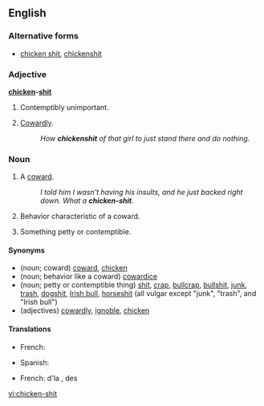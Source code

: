 ==English==

===Alternative forms===
* [[chicken shit]], [[chickenshit]]

===Adjective===
'''[[chicken]]-[[shit]]'''

# {{context|slang|lang=en}} Contemptibly unimportant.
# {{context|slang|lang=en}} [[cowardly|Cowardly]].
#: ''How '''chickenshit''' of that girl to just stand there and do nothing.''

===Noun===
{{en-noun|head=[[chicken]]-[[shit]]}}

# {{context|slang|lang=en}} A [[coward]].
#: ''I told him I wasn't having his insults, and he just backed right down. What a '''chicken-shit'''.''
# {{context|vulgar|slang|lang=en}} Behavior characteristic of a coward.
# {{context|vulgar|slang|lang=en}} Something petty or contemptible.

====Synonyms====
* (noun; coward) [[coward]], [[chicken]] {{qualifier|slang}}
* (noun; behavior like a coward) [[cowardice]]
* (noun; petty or contemptible thing) [[shit]], [[crap]], [[bullcrap]], [[bullshit]], [[junk]], [[trash]], [[dogshit]], [[Irish bull]], [[horseshit]] (all vulgar except "junk", "trash", and "Irish bull")
* (adjectives) [[cowardly]], [[ignoble]], [[chicken]] {{qualifier|slang}}

====Translations====
{{trans-top|coward}}
* French: {{t+|fr|poule mouillée|f}}
{{trans-mid}}
* Spanish: {{t|es|cobarde de mierda|n}}
{{trans-bottom}}
{{trans-top|contemptible thing}}
* French: d'la {{t+|fr|merde|f}}, des {{t+|fr|conneries|f-p}}
{{trans-mid}}
{{trans-bottom}}

[[vi:chicken-shit]]